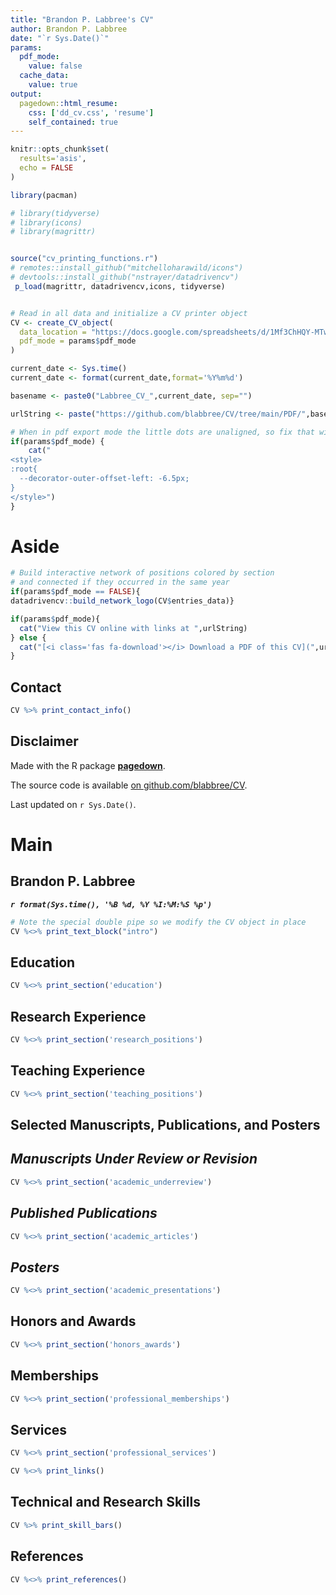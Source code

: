 ```yaml
---
title: "Brandon P. Labbree's CV"
author: Brandon P. Labbree
date: "`r Sys.Date()`"
params:
  pdf_mode:
    value: false
  cache_data:
    value: true
output:
  pagedown::html_resume:
    css: ['dd_cv.css', 'resume']
    self_contained: true
---
```

```r
knitr::opts_chunk$set(
  results='asis', 
  echo = FALSE
)

library(pacman)

# library(tidyverse)
# library(icons)
# library(magrittr)


source("cv_printing_functions.r")
# remotes::install_github("mitchelloharawild/icons")
# devtools::install_github("nstrayer/datadrivencv")
 p_load(magrittr, datadrivencv,icons, tidyverse)


# Read in all data and initialize a CV printer object
CV <- create_CV_object(
  data_location = "https://docs.google.com/spreadsheets/d/1Mf3ChHQY-MTwWxH8oXrBvGDjAcl6kgyVzm9eOyuGAV0/edit?usp=sharing",  
  pdf_mode = params$pdf_mode
)

current_date <- Sys.time()
current_date <- format(current_date,format='%Y%m%d')

basename <- paste0("Labbree_CV_",current_date, sep="")

urlString <- paste("https://github.com/blabbree/CV/tree/main/PDF/",basename,".pdf",sep="")

```


```r
# When in pdf export mode the little dots are unaligned, so fix that with some conditional CSS.
if(params$pdf_mode) {
    cat("
<style>
:root{
  --decorator-outer-offset-left: -6.5px;
}
</style>")
}
```


Aside
================================================================================

```r
# Build interactive network of positions colored by section
# and connected if they occurred in the same year
if(params$pdf_mode == FALSE){
datadrivencv::build_network_logo(CV$entries_data)}
```


```r
if(params$pdf_mode){
  cat("View this CV online with links at ",urlString)
} else {
  cat("[<i class='fas fa-download'></i> Download a PDF of this CV](",urlString,")")
}
```

**Contact** {#contact}
--------------------------------------------------------------------------------

```r
CV %>% print_contact_info()
```





Disclaimer {#disclaimer}
--------------------------------------------------------------------------------

Made with the R package [**pagedown**](https://github.com/rstudio/pagedown).

The source code is available [on github.com/blabbree/CV](https://github.com/blabbree/CV).

Last updated on `r Sys.Date()`.



Main
================================================================================

Brandon P. Labbree {#title}
--------------------------------------------------------------------------------

_**`r format(Sys.time(), '%B %d, %Y %I:%M:%S %p')`**_

```r

# Note the special double pipe so we modify the CV object in place
CV %<>% print_text_block("intro") 
```



**Education** {data-icon=graduation-cap data-concise=true}
--------------------------------------------------------------------------------

```r
CV %<>% print_section('education')
```



**Research Experience** {data-icon=laptop}
--------------------------------------------------------------------------------

```r
CV %<>% print_section('research_positions')
```



<!-- Industry Experience {data-icon=suitcase} -->
<!-- -------------------------------------------------------------------------------- -->

<!-- ::: aside -->
<!-- ```{r} -->
<!-- CV %<>% print_text_block('industy_experience_aside') -->
<!-- ``` -->
<!-- ::: -->

<!-- ```{r} -->
<!-- CV %<>% print_section('industry_positions') -->
<!-- ``` -->

<!-- These breaks just force a new page so section doesnt get cut off -->
<!-- <br> -->
<!-- <br> -->
<!-- <br> -->

**Teaching Experience** {data-icon=chalkboard-teacher}
--------------------------------------------------------------------------------

<!-- ::: aside -->
<!-- ```{r} -->
<!-- CV %<>% print_text_block('teaching_experience_aside') -->
<!-- ``` -->
<!-- ::: -->

```r
CV %<>% print_section('teaching_positions')
```



<!-- Selected Data Science Writing {data-icon=chart-line} -->
<!-- -------------------------------------------------------------------------------- -->

<!-- ::: aside -->
<!-- ```{r} -->
<!-- CV %<>% print_text_block('data_science_writing_aside') -->
<!-- ``` -->
<!-- ::: -->

<!-- ```{r} -->
<!-- CV %<>% print_section('data_science_writings') -->
<!-- ``` -->



<!-- Selected Press (About)  {data-icon=newspaper} -->
<!-- -------------------------------------------------------------------------------- -->

<!-- ```{r} -->
<!-- CV %<>% print_section('about_me_press') -->
<!-- ``` -->


<!-- <br> -->
<!-- <br> -->


<!-- Selected Press (By)  {data-icon=newspaper} -->
<!-- -------------------------------------------------------------------------------- -->

<!-- ```{r} -->
<!-- CV %<>% print_section('by_me_press') -->
<!-- ``` -->



**Selected Manuscripts, Publications, and Posters** {data-icon=book}
--------------------------------------------------------------------------------

<!-- Manuscripts in Preparation {data-icon=pencil-square} -->
<!-- -------------------------------------------------------------------------------- -->
<!-- ```{r} -->
<!-- CV %<>% print_section('academic_manuscripts') -->
<!-- ``` -->

_Manuscripts Under Review or Revision_ {data-icon=file-text}
--------------------------------------------------------------------------------
```r
CV %<>% print_section('academic_underreview')
```


_Published Publications_ {data-icon=institution}
--------------------------------------------------------------------------------
```r
CV %<>% print_section('academic_articles')
```

_Posters_ {data-icon=columns}
--------------------------------------------------------------------------------
```r
CV %<>% print_section('academic_presentations')
```

**Honors and Awards** {data-icon=star}
--------------------------------------------------------------------------------

```r
CV %<>% print_section('honors_awards')
```


**Memberships** {data-icon=users}
--------------------------------------------------------------------------------

```r
CV %<>% print_section('professional_memberships')
```

**Services** {data-icon=tasks}
--------------------------------------------------------------------------------

```r
CV %<>% print_section('professional_services')
```

```r
CV %<>% print_links()
```

<!-- These breaks just force a new page so section doesnt get cut off -->

**Technical and Research Skills** {#skills}
--------------------------------------------------------------------------------

```r
CV %>% print_skill_bars()
```


\pagebreak

References {data-icon=users}
--------------------------------------------------------------------------------

```r
CV %<>% print_references()
```